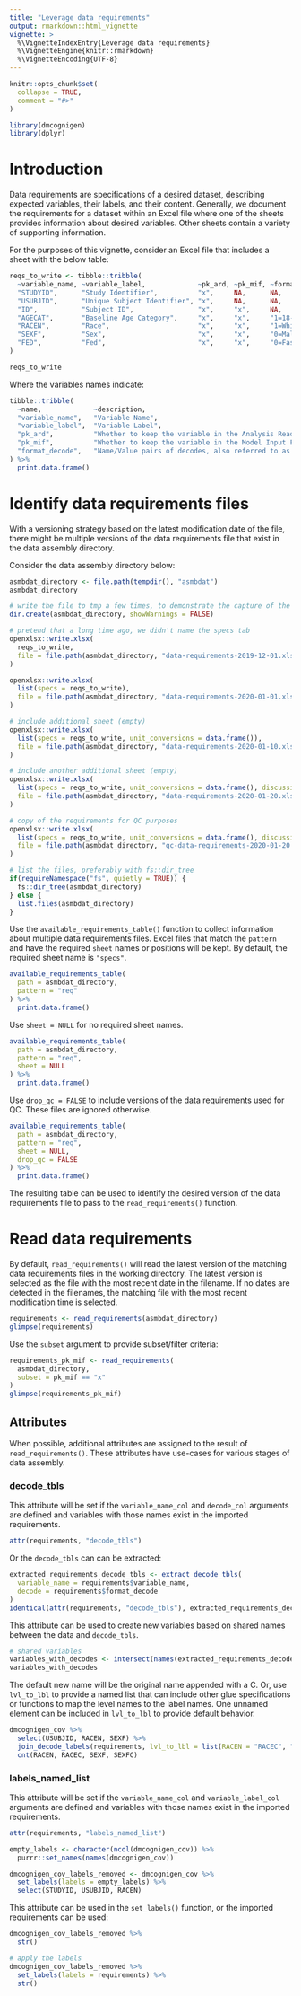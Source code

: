 ```yaml
---
title: "Leverage data requirements"
output: rmarkdown::html_vignette
vignette: >
  %\VignetteIndexEntry{Leverage data requirements}
  %\VignetteEngine{knitr::rmarkdown}
  %\VignetteEncoding{UTF-8}
---
```


```r
knitr::opts_chunk$set(
  collapse = TRUE,
  comment = "#>"
)
```

```r
library(dmcognigen)
library(dplyr)
```

# Introduction

Data requirements are specifications of a desired dataset, describing expected variables, their labels, and their content. Generally, we document the requirements for a dataset within an Excel file where one of the sheets provides information about desired variables.  Other sheets contain a variety of supporting information.

For the purposes of this vignette, consider an Excel file that includes a sheet with the below table:
```r
reqs_to_write <- tibble::tribble(
  ~variable_name, ~variable_label,             ~pk_ard, ~pk_mif, ~format_decode, 
  "STUDYID",      "Study Identifier",          "x",     NA,      NA,
  "USUBJID",      "Unique Subject Identifier", "x",     NA,      NA,
  "ID",           "Subject ID",                "x",     "x",     NA,
  "AGECAT",       "Baseline Age Category",     "x",     "x",     "1=18-50\n2=51-69\n3=70+",
  "RACEN",        "Race",                      "x",     "x",     "1=White/Caucasian\n2=Black/African American\n3=Asian-Japanese\n4=Asian-Korean\n5=Asian-other\n6=American Indian or Alaska Native\n7=Native Hawaiian or Other Pacific Islander\n8=Other",
  "SEXF",         "Sex",                       "x",     "x",     "0=Male\n1=Female",
  "FED",          "Fed",                       "x",     "x",     "0=Fasted\n1=Fed"
)

reqs_to_write
```

Where the variables names indicate:
```r
tibble::tribble(
  ~name,             ~description,
  "variable_name",   "Variable Name",
  "variable_label",  "Variable Label",
  "pk_ard",          "Whether to keep the variable in the Analysis Ready Dataset",
  "pk_mif",          "Whether to keep the variable in the Model Input File",
  "format_decode",   "Name/Value pairs of decodes, also referred to as formats"
) %>% 
  print.data.frame()
```


# Identify data requirements files

With a versioning strategy based on the latest modification date of the file, there might be multiple versions of the data requirements file that exist in the data assembly directory. 

Consider the data assembly directory below:
```r
asmbdat_directory <- file.path(tempdir(), "asmbdat")
asmbdat_directory
```

```r
# write the file to tmp a few times, to demonstrate the capture of the date in the filename
dir.create(asmbdat_directory, showWarnings = FALSE)

# pretend that a long time ago, we didn't name the specs tab
openxlsx::write.xlsx(
  reqs_to_write,
  file = file.path(asmbdat_directory, "data-requirements-2019-12-01.xlsx")
)

openxlsx::write.xlsx(
  list(specs = reqs_to_write),
  file = file.path(asmbdat_directory, "data-requirements-2020-01-01.xlsx")
)

# include additional sheet (empty)
openxlsx::write.xlsx(
  list(specs = reqs_to_write, unit_conversions = data.frame()),
  file = file.path(asmbdat_directory, "data-requirements-2020-01-10.xlsx")
)

# include another additional sheet (empty)
openxlsx::write.xlsx(
  list(specs = reqs_to_write, unit_conversions = data.frame(), discussions = data.frame()),
  file = file.path(asmbdat_directory, "data-requirements-2020-01-20.xlsx")
)

# copy of the requirements for QC purposes
openxlsx::write.xlsx(
  list(specs = reqs_to_write, unit_conversions = data.frame(), discussions = data.frame(), qc_findings = data.frame()),
  file = file.path(asmbdat_directory, "qc-data-requirements-2020-01-20.xlsx")
)
```

```r
# list the files, preferably with fs::dir_tree
if(requireNamespace("fs", quietly = TRUE)) {
  fs::dir_tree(asmbdat_directory)
} else {
  list.files(asmbdat_directory)
}
```

Use the `available_requirements_table()` function to collect information about multiple data requirements files. Excel files that match the `pattern` and have the required `sheet` names or positions will be kept. By default, the required sheet name is `"specs"`.
```r
available_requirements_table(
  path = asmbdat_directory,
  pattern = "req"
) %>% 
  print.data.frame()
```

Use `sheet = NULL` for no required sheet names.
```r
available_requirements_table(
  path = asmbdat_directory,
  pattern = "req",
  sheet = NULL
) %>% 
  print.data.frame()
```

Use `drop_qc = FALSE` to include versions of the data requirements used for QC. These files are ignored otherwise.
```r
available_requirements_table(
  path = asmbdat_directory,
  pattern = "req",
  sheet = NULL,
  drop_qc = FALSE
) %>% 
  print.data.frame()
```

The resulting table can be used to identify the desired version of the data requirements file to pass to the `read_requirements()` function. 

# Read data requirements

By default, `read_requirements()` will read the latest version of the matching data requirements files in the working directory. The latest version is selected as the file with the most recent date in the filename. If no dates are detected in the filenames, the matching file with the most recent modification time is selected.
```r
requirements <- read_requirements(asmbdat_directory)
glimpse(requirements)
```

Use the `subset` argument to provide subset/filter criteria:
```r
requirements_pk_mif <- read_requirements(
  asmbdat_directory,
  subset = pk_mif == "x"
)
glimpse(requirements_pk_mif)
```

## Attributes

When possible, additional attributes are assigned to the result of `read_requirements()`. These attributes have use-cases for various stages of data assembly.

### decode_tbls

This attribute will be set if the `variable_name_col` and `decode_col` arguments are defined and variables with those names exist in the imported requirements. 

```r
attr(requirements, "decode_tbls")
```

Or the `decode_tbls` can can be extracted:
```r
extracted_requirements_decode_tbls <- extract_decode_tbls(
  variable_name = requirements$variable_name, 
  decode = requirements$format_decode
)
identical(attr(requirements, "decode_tbls"), extracted_requirements_decode_tbls)
```

This attribute can be used to create new variables based on shared names between the data and `decode_tbls`.
```r
# shared variables
variables_with_decodes <- intersect(names(extracted_requirements_decode_tbls), names(dmcognigen_cov))
variables_with_decodes
```

The default new name will be the original name appended with a C. Or, use `lvl_to_lbl` to provide a named list that can include other glue specifications or functions to map the level names to the label names. One unnamed element can be included in `lvl_to_lbl` to provide default behavior.
```r
dmcognigen_cov %>% 
  select(USUBJID, RACEN, SEXF) %>% 
  join_decode_labels(requirements, lvl_to_lbl = list(RACEN = "RACEC", "{var}C")) %>% 
  cnt(RACEN, RACEC, SEXF, SEXFC)
```

### labels_named_list

This attribute will be set if the `variable_name_col` and `variable_label_col` arguments are defined and variables with those names exist in the imported requirements. 

```r
attr(requirements, "labels_named_list")
```

```r
empty_labels <- character(ncol(dmcognigen_cov)) %>% 
  purrr::set_names(names(dmcognigen_cov))

dmcognigen_cov_labels_removed <- dmcognigen_cov %>% 
  set_labels(labels = empty_labels) %>% 
  select(STUDYID, USUBJID, RACEN)
```

This attribute can be used in the `set_labels()` function, or the imported requirements can be used:
```r
dmcognigen_cov_labels_removed %>% 
  str()

# apply the labels
dmcognigen_cov_labels_removed %>% 
  set_labels(labels = requirements) %>% 
  str()
```

